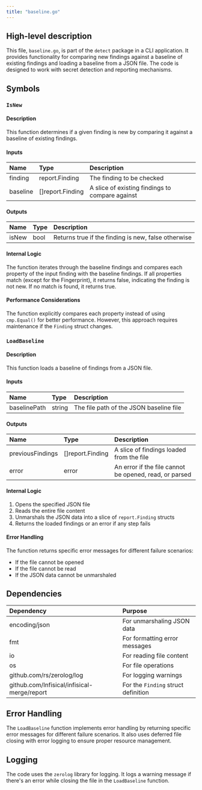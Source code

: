 ```yaml
---
title: "baseline.go"
---
```


## High-level description
This file, `baseline.go`, is part of the `detect` package in a CLI application. It provides functionality for comparing new findings against a baseline of existing findings and loading a baseline from a JSON file. The code is designed to work with secret detection and reporting mechanisms.

## Symbols

### `IsNew`
#### Description
This function determines if a given finding is new by comparing it against a baseline of existing findings.

#### Inputs
| Name | Type | Description |
|:-----|:-----|:------------|
| finding | report.Finding | The finding to be checked |
| baseline | []report.Finding | A slice of existing findings to compare against |

#### Outputs
| Name | Type | Description |
|:-----|:-----|:------------|
| isNew | bool | Returns true if the finding is new, false otherwise |

#### Internal Logic
The function iterates through the baseline findings and compares each property of the input finding with the baseline findings. If all properties match (except for the Fingerprint), it returns false, indicating the finding is not new. If no match is found, it returns true.

#### Performance Considerations
The function explicitly compares each property instead of using `cmp.Equal()` for better performance. However, this approach requires maintenance if the `Finding` struct changes.

### `LoadBaseline`
#### Description
This function loads a baseline of findings from a JSON file.

#### Inputs
| Name | Type | Description |
|:-----|:-----|:------------|
| baselinePath | string | The file path of the JSON baseline file |

#### Outputs
| Name | Type | Description |
|:-----|:-----|:------------|
| previousFindings | []report.Finding | A slice of findings loaded from the file |
| error | error | An error if the file cannot be opened, read, or parsed |

#### Internal Logic
1. Opens the specified JSON file
2. Reads the entire file content
3. Unmarshals the JSON data into a slice of `report.Finding` structs
4. Returns the loaded findings or an error if any step fails

#### Error Handling
The function returns specific error messages for different failure scenarios:
- If the file cannot be opened
- If the file cannot be read
- If the JSON data cannot be unmarshaled

## Dependencies
| Dependency | Purpose |
|:-----------|:--------|
| encoding/json | For unmarshaling JSON data |
| fmt | For formatting error messages |
| io | For reading file content |
| os | For file operations |
| github.com/rs/zerolog/log | For logging warnings |
| github.com/Infisical/infisical-merge/report | For the `Finding` struct definition |

## Error Handling
The `LoadBaseline` function implements error handling by returning specific error messages for different failure scenarios. It also uses deferred file closing with error logging to ensure proper resource management.

## Logging
The code uses the `zerolog` library for logging. It logs a warning message if there's an error while closing the file in the `LoadBaseline` function.
